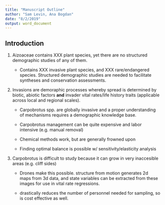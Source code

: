```yaml
---
title: "Manuscript Outline"
author: "Sam Levin, Ana Bogdan"
date: "8/2/2019"
output: word_document
---
```


## Introduction

1. Aizoaceae contains XXX plant species, yet there are no structured demographic studies of any of them. 
    
    + Contains XXX invasive plant species, and XXX rare/endangered species. Structured demographic studies are needed to facilitate syntheses and conservation assessments. 
    
2. Invasions are demoraphic processes whereby spread is determined by biotic, abiotic factors **and** invader vital rates/life history traits (applicable across local and regional scales).
    
    + Carpobrotus spp. are globally invasive and a proper understanding of mechanisms requires a demographic knowledge base. 
    
    + Carpobrotus management can be quite expensive and labor intensive (e.g. manual removal)
    
    + Chemical methods work, but are generally frowned upon
    
    + Finding optimal balance is possible w/ sensitivity/elasticity analysis
    
3. Carpobrotus is difficult to study because it can grow in very inaccesible areas (e.g. cliff sides)

    + Drones make this possible. structure from motion generates 2d maps from 3d data, and state variables can be extracted from these images for use in vital rate regressions.
    
    + drastically reduces the number of personnel needed for sampling, so is cost effective as well. 
    
